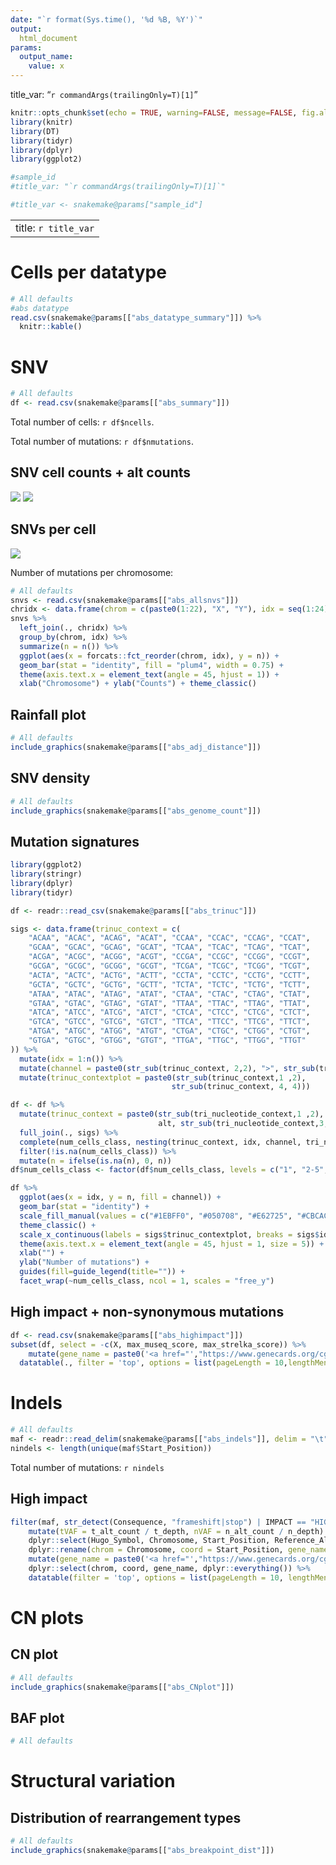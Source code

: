```yaml
---
date: "`r format(Sys.time(), '%d %B, %Y')`"
output:
  html_document
params:
  output_name:
    value: x
---
```


title_var: "`r commandArgs(trailingOnly=T)[1]`"


```r
knitr::opts_chunk$set(echo = TRUE, warning=FALSE, message=FALSE, fig.align = 'center')
library(knitr)
library(DT)
library(tidyr)
library(dplyr)
library(ggplot2)

```

```r
#sample_id
#title_var: "`r commandArgs(trailingOnly=T)[1]`"

#title_var <- snakemake@params["sample_id"]
```
---
title: `r title_var`
---

# Cells per datatype
```r
# All defaults
#abs datatype
read.csv(snakemake@params[["abs_datatype_summary"]]) %>%
  knitr::kable()
```

# SNV
```r
# All defaults
df <- read.csv(snakemake@params[["abs_summary"]])
```
Total number of cells: `r df$ncells`.

Total number of mutations: `r df$nmutations`.

## SNV cell counts + alt counts
![](`r snakemake@params[["abs_snvcellcounts"]]`) ![](`r snakemake@params[["abs_snvaltcounts"]]`)

## SNVs per cell
![](`r snakemake@params[["abs_muts_per_cell"]]`)

Number of mutations per chromosome:
```r
# All defaults
snvs <- read.csv(snakemake@params[["abs_allsnvs"]])
chridx <- data.frame(chrom = c(paste0(1:22), "X", "Y"), idx = seq(1:24))
snvs %>%
  left_join(., chridx) %>%
  group_by(chrom, idx) %>%
  summarize(n = n()) %>%
  ggplot(aes(x = forcats::fct_reorder(chrom, idx), y = n)) +
  geom_bar(stat = "identity", fill = "plum4", width = 0.75) +
  theme(axis.text.x = element_text(angle = 45, hjust = 1)) +
  xlab("Chromosome") + ylab("Counts") + theme_classic()
```

## Rainfall plot
```r
# All defaults
include_graphics(snakemake@params[["abs_adj_distance"]])
```

## SNV density
```r
# All defaults
include_graphics(snakemake@params[["abs_genome_count"]])
```

## Mutation signatures
```r
library(ggplot2)
library(stringr)
library(dplyr)
library(tidyr)

df <- readr::read_csv(snakemake@params[["abs_trinuc"]])

sigs <- data.frame(trinuc_context = c(
    "ACAA", "ACAC", "ACAG", "ACAT", "CCAA", "CCAC", "CCAG", "CCAT",
    "GCAA", "GCAC", "GCAG", "GCAT", "TCAA", "TCAC", "TCAG", "TCAT",
    "ACGA", "ACGC", "ACGG", "ACGT", "CCGA", "CCGC", "CCGG", "CCGT",
    "GCGA", "GCGC", "GCGG", "GCGT", "TCGA", "TCGC", "TCGG", "TCGT",
    "ACTA", "ACTC", "ACTG", "ACTT", "CCTA", "CCTC", "CCTG", "CCTT",
    "GCTA", "GCTC", "GCTG", "GCTT", "TCTA", "TCTC", "TCTG", "TCTT",
    "ATAA", "ATAC", "ATAG", "ATAT", "CTAA", "CTAC", "CTAG", "CTAT",
    "GTAA", "GTAC", "GTAG", "GTAT", "TTAA", "TTAC", "TTAG", "TTAT",
    "ATCA", "ATCC", "ATCG", "ATCT", "CTCA", "CTCC", "CTCG", "CTCT",
    "GTCA", "GTCC", "GTCG", "GTCT", "TTCA", "TTCC", "TTCG", "TTCT",
    "ATGA", "ATGC", "ATGG", "ATGT", "CTGA", "CTGC", "CTGG", "CTGT",
    "GTGA", "GTGC", "GTGG", "GTGT", "TTGA", "TTGC", "TTGG", "TTGT"
)) %>%
  mutate(idx = 1:n()) %>%
  mutate(channel = paste0(str_sub(trinuc_context, 2,2), ">", str_sub(trinuc_context, 3,3))) %>%
  mutate(trinuc_contextplot = paste0(str_sub(trinuc_context,1 ,2),
                                    str_sub(trinuc_context, 4, 4)))

df <- df %>%
  mutate(trinuc_context = paste0(str_sub(tri_nucleotide_context,1 ,2),
                                 alt, str_sub(tri_nucleotide_context,3, 3))) %>%
  full_join(., sigs) %>%
  complete(num_cells_class, nesting(trinuc_context, idx, channel, tri_nucleotide_context, ref, alt)) %>%
  filter(!is.na(num_cells_class)) %>%
  mutate(n = ifelse(is.na(n), 0, n))
df$num_cells_class <- factor(df$num_cells_class, levels = c("1", "2-5", "6-20", ">20"))

df %>%
  ggplot(aes(x = idx, y = n, fill = channel)) +
  geom_bar(stat = "identity") +
  scale_fill_manual(values = c("#1EBFF0", "#050708", "#E62725", "#CBCACB", "#A1CF64", "#EDC8C5")) +
  theme_classic() +
  scale_x_continuous(labels = sigs$trinuc_contextplot, breaks = sigs$idx) +
  theme(axis.text.x = element_text(angle = 45, hjust = 1, size = 5)) +
  xlab("") +
  ylab("Number of mutations") +
  guides(fill=guide_legend(title="")) +
  facet_wrap(~num_cells_class, ncol = 1, scales = "free_y")
```

## High impact + non-synonymous mutations
```r
df <- read.csv(snakemake@params[["abs_highimpact"]])
subset(df, select = -c(X, max_museq_score, max_strelka_score)) %>%
    mutate(gene_name = paste0('<a href="',"https://www.genecards.org/cgi-bin/carddisp.pl?gene=",gene_name,'">',gene_name ,"</a>")) %>%
  datatable(., filter = 'top', options = list(pageLength = 10,lengthMenu = list(c(10, 25, 50, 100, -1), list('10', '25', '50','100', 'All')) ), escape = FALSE)
```

# Indels
```r
# All defaults
maf <- readr::read_delim(snakemake@params[["abs_indels"]], delim = "\t", guess_max = 10^6)
nindels <- length(unique(maf$Start_Position))
```

Total number of mutations: `r nindels`

## High impact
```r
filter(maf, str_detect(Consequence, "frameshift|stop") | IMPACT == "HIGH") %>%
    mutate(tVAF = t_alt_count / t_depth, nVAF = n_alt_count / n_depth) %>%
    dplyr::select(Hugo_Symbol, Chromosome, Start_Position, Reference_Allele, Variant_Type, Tumor_Seq_Allele1, Tumor_Seq_Allele2, Consequence, IMPACT, tVAF, nVAF) %>%
    dplyr::rename(chrom = Chromosome, coord = Start_Position, gene_name = Hugo_Symbol) %>%
    mutate(gene_name = paste0('<a href="',"https://www.genecards.org/cgi-bin/carddisp.pl?gene=",gene_name,'">',gene_name ,"</a>")) %>%
    dplyr::select(chrom, coord, gene_name, dplyr::everything()) %>%
    datatable(filter = 'top', options = list(pageLength = 10, lengthMenu = list(c(10, 25, 50, 100, -1), list('10', '25', '50','100', 'All'))), escape = FALSE)
```

# CN plots

## CN plot
```r
# All defaults
include_graphics(snakemake@params[["abs_CNplot"]])
```

## BAF plot
```r
# All defaults
```

# Structural variation

## Distribution of rearrangement types
```r
# All defaults
include_graphics(snakemake@params[["abs_breakpoint_dist"]])
```
